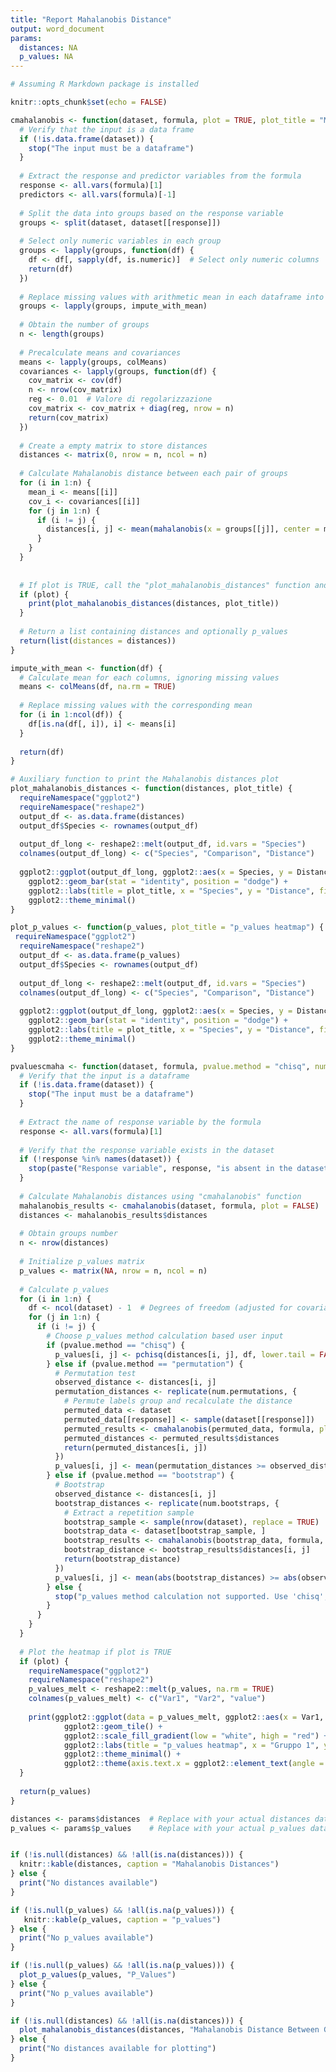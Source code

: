 ---
title: "Report Mahalanobis Distance"
output: word_document
params:
  distances: NA
  p_values: NA
---

```{r echo=FALSE, message=FALSE, warning=FALSE}
# Assuming R Markdown package is installed

knitr::opts_chunk$set(echo = FALSE)

cmahalanobis <- function(dataset, formula, plot = TRUE, plot_title = "Mahalanobis Distance Between Groups") {
  # Verify that the input is a data frame
  if (!is.data.frame(dataset)) {
    stop("The input must be a dataframe")
  }
  
  # Extract the response and predictor variables from the formula
  response <- all.vars(formula)[1]
  predictors <- all.vars(formula)[-1]
  
  # Split the data into groups based on the response variable
  groups <- split(dataset, dataset[[response]])
  
  # Select only numeric variables in each group
  groups <- lapply(groups, function(df) {
    df <- df[, sapply(df, is.numeric)]  # Select only numeric columns
    return(df)
  })
  
  # Replace missing values with arithmetic mean in each dataframe into the list 
  groups <- lapply(groups, impute_with_mean)
  
  # Obtain the number of groups
  n <- length(groups)
  
  # Precalculate means and covariances
  means <- lapply(groups, colMeans)
  covariances <- lapply(groups, function(df) {
    cov_matrix <- cov(df)
    n <- nrow(cov_matrix)
    reg <- 0.01  # Valore di regolarizzazione
    cov_matrix <- cov_matrix + diag(reg, nrow = n)
    return(cov_matrix)
  })
  
  # Create a empty matrix to store distances
  distances <- matrix(0, nrow = n, ncol = n)
  
  # Calculate Mahalanobis distance between each pair of groups
  for (i in 1:n) {
    mean_i <- means[[i]]
    cov_i <- covariances[[i]]
    for (j in 1:n) {
      if (i != j) {
        distances[i, j] <- mean(mahalanobis(x = groups[[j]], center = mean_i, cov = cov_i))
      }
    }
  }
  
  
  # If plot is TRUE, call the "plot_mahalanobis_distances" function and print the plot
  if (plot) {
    print(plot_mahalanobis_distances(distances, plot_title))
  }
  
  # Return a list containing distances and optionally p_values
  return(list(distances = distances))
}

impute_with_mean <- function(df) {
  # Calculate mean for each columns, ignoring missing values
  means <- colMeans(df, na.rm = TRUE)
  
  # Replace missing values with the corresponding mean
  for (i in 1:ncol(df)) {
    df[is.na(df[, i]), i] <- means[i]
  }
  
  return(df)
}

# Auxiliary function to print the Mahalanobis distances plot 
plot_mahalanobis_distances <- function(distances, plot_title) {
  requireNamespace("ggplot2")
  requireNamespace("reshape2")
  output_df <- as.data.frame(distances)
  output_df$Species <- rownames(output_df)
  
  output_df_long <- reshape2::melt(output_df, id.vars = "Species")
  colnames(output_df_long) <- c("Species", "Comparison", "Distance")
  
  ggplot2::ggplot(output_df_long, ggplot2::aes(x = Species, y = Distance, fill = Comparison)) +
    ggplot2::geom_bar(stat = "identity", position = "dodge") +
    ggplot2::labs(title = plot_title, x = "Species", y = "Distance", fill = "Comparison") +
    ggplot2::theme_minimal()
}

plot_p_values <- function(p_values, plot_title = "p_values heatmap") {
 requireNamespace("ggplot2")
  requireNamespace("reshape2")
  output_df <- as.data.frame(p_values)
  output_df$Species <- rownames(output_df)
  
  output_df_long <- reshape2::melt(output_df, id.vars = "Species")
  colnames(output_df_long) <- c("Species", "Comparison", "Distance")
  
  ggplot2::ggplot(output_df_long, ggplot2::aes(x = Species, y = Distance, fill = Comparison)) +
    ggplot2::geom_bar(stat = "identity", position = "dodge") +
    ggplot2::labs(title = plot_title, x = "Species", y = "Distance", fill = "Comparison") +
    ggplot2::theme_minimal()
}

pvaluescmaha <- function(dataset, formula, pvalue.method = "chisq", num.permutations = 100, num.bootstraps = 10, plot = TRUE) {
  # Verify that the input is a dataframe
  if (!is.data.frame(dataset)) {
    stop("The input must be a dataframe")
  }
  
  # Extract the name of response variable by the formula
  response <- all.vars(formula)[1]
  
  # Verify that the response variable exists in the dataset
  if (!response %in% names(dataset)) {
    stop(paste("Response variable", response, "is absent in the dataset"))
  }
  
  # Calculate Mahalanobis distances using "cmahalanobis" function
  mahalanobis_results <- cmahalanobis(dataset, formula, plot = FALSE)
  distances <- mahalanobis_results$distances
  
  # Obtain groups number
  n <- nrow(distances)
  
  # Initialize p_values matrix
  p_values <- matrix(NA, nrow = n, ncol = n)
  
  # Calculate p_values
  for (i in 1:n) {
    df <- ncol(dataset) - 1  # Degrees of freedom (adjusted for covariance matrix estimate)
    for (j in 1:n) {
      if (i != j) {
        # Choose p_values method calculation based user input
        if (pvalue.method == "chisq") {
          p_values[i, j] <- pchisq(distances[i, j], df, lower.tail = FALSE, log.p = TRUE)
        } else if (pvalue.method == "permutation") {
          # Permutation test
          observed_distance <- distances[i, j]
          permutation_distances <- replicate(num.permutations, {
            # Permute labels group and recalculate the distance
            permuted_data <- dataset
            permuted_data[[response]] <- sample(dataset[[response]])
            permuted_results <- cmahalanobis(permuted_data, formula, plot = FALSE)
            permuted_distances <- permuted_results$distances
            return(permuted_distances[i, j])
          })
          p_values[i, j] <- mean(permutation_distances >= observed_distance)
        } else if (pvalue.method == "bootstrap") {
          # Bootstrap
          observed_distance <- distances[i, j]
          bootstrap_distances <- replicate(num.bootstraps, {
            # Extract a repetition sample
            bootstrap_sample <- sample(nrow(dataset), replace = TRUE)
            bootstrap_data <- dataset[bootstrap_sample, ]
            bootstrap_results <- cmahalanobis(bootstrap_data, formula, plot = FALSE)
            bootstrap_distance <- bootstrap_results$distances[i, j]
            return(bootstrap_distance)
          })
          p_values[i, j] <- mean(abs(bootstrap_distances) >= abs(observed_distance))
        } else {
          stop("p_values method calculation not supported. Use 'chisq', 'permutation' or 'bootstrap'.")
        }
      }
    }
  }
  
  # Plot the heatmap if plot is TRUE
  if (plot) {
    requireNamespace("ggplot2")
    requireNamespace("reshape2")
    p_values_melt <- reshape2::melt(p_values, na.rm = TRUE)
    colnames(p_values_melt) <- c("Var1", "Var2", "value")
    
    print(ggplot2::ggplot(data = p_values_melt, ggplot2::aes(x = Var1, y = Var2, fill = value)) +
            ggplot2::geom_tile() +
            ggplot2::scale_fill_gradient(low = "white", high = "red") +
            ggplot2::labs(title = "p_values heatmap", x = "Gruppo 1", y = "Gruppo 2", fill = "p_value") +
            ggplot2::theme_minimal() +
            ggplot2::theme(axis.text.x = ggplot2::element_text(angle = 45, hjust = 1)))
  }
  
  return(p_values)
}

distances <- params$distances  # Replace with your actual distances data
p_values <- params$p_values    # Replace with your actual p_values data


if (!is.null(distances) && !all(is.na(distances))) {
  knitr::kable(distances, caption = "Mahalanobis Distances")
} else {
  print("No distances available")
}

if (!is.null(p_values) && !all(is.na(p_values))) {
   knitr::kable(p_values, caption = "p_values")
} else {
  print("No p_values available")
}

if (!is.null(p_values) && !all(is.na(p_values))) {
  plot_p_values(p_values, "P_Values")
} else {
  print("No p_values available")
}

if (!is.null(distances) && !all(is.na(distances))) {
  plot_mahalanobis_distances(distances, "Mahalanobis Distance Between Groups")
} else {
  print("No distances available for plotting")
}


```



